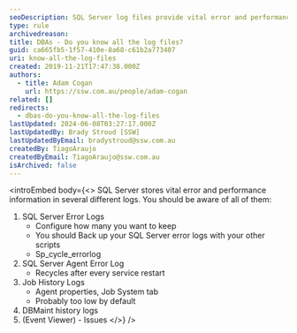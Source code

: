 ```yaml
---
seoDescription: SQL Server log files provide vital error and performance information, including error logs, agent logs, job history, and DBMaint history.
type: rule
archivedreason:
title: DBAs - Do you know all the log files?
guid: ca665fb5-1f57-410e-8a68-c61b2a773407
uri: know-all-the-log-files
created: 2019-11-21T17:47:38.000Z
authors:
  - title: Adam Cogan
    url: https://ssw.com.au/people/adam-cogan
related: []
redirects:
  - dbas-do-you-know-all-the-log-files
lastUpdated: 2024-06-08T03:27:17.000Z
lastUpdatedBy: Brady Stroud [SSW]
lastUpdatedByEmail: bradystroud@ssw.com.au
createdBy: TiagoAraujo
createdByEmail: TiagoAraujo@ssw.com.au
isArchived: false
---
```


<introEmbed
  body={<>
SQL Server stores vital error and performance information in several different logs. You should be aware of all of them:

1. SQL Server Error Logs
   - Configure how many you want to keep
   - You should Back up your SQL Server error logs with your other scripts
   - Sp_cycle_errorlog
2. SQL Server Agent Error Log
   - Recycles after every service restart
3. Job History Logs
   - Agent properties, Job System tab
   - Probably too low by default
4. DBMaint history logs
5. (Event Viewer) - Issues
  </>}
/>

